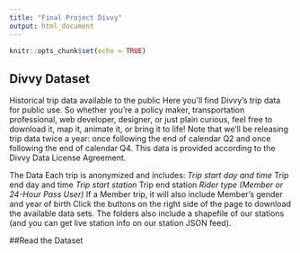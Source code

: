 ```yaml
---
title: "Final Project Divvy"
output: html_document
---
```


```r
knitr::opts_chunk$set(echo = TRUE)
```

## Divvy Dataset

Historical trip data available to the public
Here you'll find Divvy's trip data for public use. So whether you're a policy maker, transportation professional, web developer, designer, or just plain curious, feel free to download it, map it, animate it, or bring it to life!
Note that we'll be releasing trip data twice a year: once following the end of calendar Q2 and once following the end of calendar Q4. This data is provided according to the Divvy Data License Agreement.

The Data
Each trip is anonymized and includes:
  *Trip start day and time
  * Trip end day and time
  *Trip start station
  *Trip end station
  *Rider type (Member or 24-Hour Pass User)
  *If a Member trip, it will also include Member's gender and year of birth
Click the buttons on the right side of the page to download the available data sets. The folders also include a shapefile of our stations (and you can get live station info on our station JSON feed).


##Read the Dataset
```r



```
